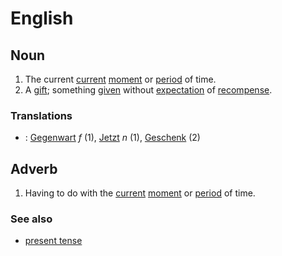 =English=

==Noun==

#The current [[current]] [[moment]] or [[period]] of time.
#A [[gift]]; something [[give]]n without [[expectation]] of [[recompense]].

===Translations===
*{{msg:de}}: [[Gegenwart]] ''f'' (1), [[Jetzt]] ''n'' (1), [[Geschenk]] (2)

==Adverb==

#Having to do with the [[current]] [[moment]] or [[period]] of time.

===See also===

*[[present tense]]